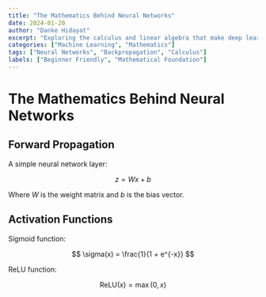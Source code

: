 ```yaml
---
title: "The Mathematics Behind Neural Networks"
date: 2024-01-20
author: "Danke Hidayat"
excerpt: "Exploring the calculus and linear algebra that make deep learning possible."
categories: ["Machine Learning", "Mathematics"]
tags: ["Neural Networks", "Backpropagation", "Calculus"]
labels: ["Beginner Friendly", "Mathematical Foundation"]
---
```


# The Mathematics Behind Neural Networks

## Forward Propagation

A simple neural network layer:

$$
z = Wx + b
$$

Where $W$ is the weight matrix and $b$ is the bias vector.

## Activation Functions

Sigmoid function:

$$
\sigma(x) = \frac{1}{1 + e^{-x}}
$$

ReLU function:

$$
\text{ReLU}(x) = \max(0, x)
$$

